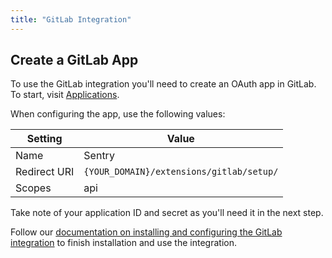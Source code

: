 ```yaml
---
title: "GitLab Integration"
---
```


## Create a GitLab App

To use the GitLab integration you'll need to create an OAuth app in GitLab. To start, visit [Applications](https://gitlab.com/oauth/applications/). 

When configuring the app, use the following values:

| Setting                         | Value                                         |
| ------------------------------- | --------------------------------------------- |
| Name                            | Sentry                                        |
| Redirect URI                    | `{YOUR_DOMAIN}/extensions/gitlab/setup/`      |
| Scopes                          | api                                           |

Take note of your application ID and secret as you'll need it in the next step. 

Follow our [documentation on installing and configuring the GitLab integration](https://docs.sentry.io/workflow/integrations/gitlab/) to finish installation and use the integration. 

